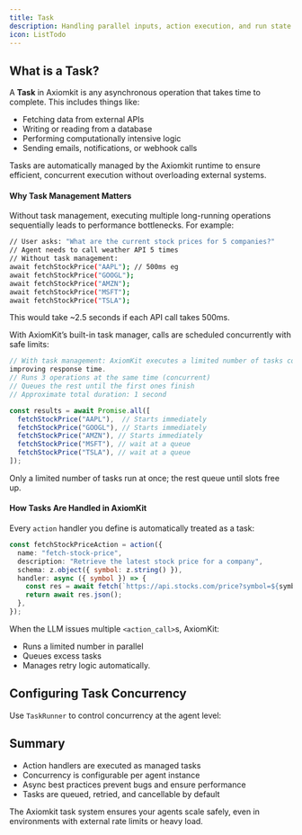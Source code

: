 ```yaml
---
title: Task
description: Handling parallel inputs, action execution, and run state in AxiomKit agents.
icon: ListTodo
---
```


## What is a Task?

A **Task** in Axiomkit is any asynchronous operation that takes time to complete. This includes things like:

* Fetching data from external APIs
* Writing or reading from a database
* Performing computationally intensive logic
* Sending emails, notifications, or webhook calls

Tasks are automatically managed by the Axiomkit runtime to ensure efficient, concurrent execution without overloading external systems.

#### Why Task Management Matters

Without task management, executing multiple long-running operations sequentially leads to performance bottlenecks. For example:

```bash
// User asks: "What are the current stock prices for 5 companies?"
// Agent needs to call weather API 5 times
// Without task management:
await fetchStockPrice("AAPL"); // 500ms eg
await fetchStockPrice("GOOGL"); 
await fetchStockPrice("AMZN");
await fetchStockPrice("MSFT");
await fetchStockPrice("TSLA");
```

This would take \~2.5 seconds if each API call takes 500ms.

With AxiomKit’s built-in task manager, calls are scheduled concurrently with safe limits:

```typescript
// With task management: AxiomKit executes a limited number of tasks concurrently, 
improving response time.
// Runs 3 operations at the same time (concurrent)
// Queues the rest until the first ones finish
// Approximate total duration: 1 second

const results = await Promise.all([
  fetchStockPrice("AAPL"),  // Starts immediately
  fetchStockPrice("GOOGL"), // Starts immediately
  fetchStockPrice("AMZN"), // Starts immediately
  fetchStockPrice("MSFT"), // wait at a queue
  fetchStockPrice("TSLA"), // wait at a queue
]);
```

Only a limited number of tasks  run at once; the rest queue until slots free up.

#### How Tasks Are Handled in AxiomKit

Every `action` handler you define is automatically treated as a task:

```typescript
const fetchStockPriceAction = action({
  name: "fetch-stock-price",
  description: "Retrieve the latest stock price for a company",
  schema: z.object({ symbol: z.string() }),
  handler: async ({ symbol }) => {
    const res = await fetch(`https://api.stocks.com/price?symbol=${symbol}`);
    return await res.json();
  },
});
```

When the LLM issues multiple `<action_call>`s, AxiomKit:

* Runs a limited number in parallel
* Queues excess tasks
* Manages retry logic automatically.

## Configuring Task Concurrency

Use `TaskRunner` to control concurrency at the agent level:



## Summary

* Action handlers are executed as managed tasks
* Concurrency is configurable per agent instance
* Async best practices prevent bugs and ensure performance
* Tasks are queued, retried, and cancellable by default

The Axiomkit task system ensures your agents scale safely, even in environments with external rate limits or heavy load.
